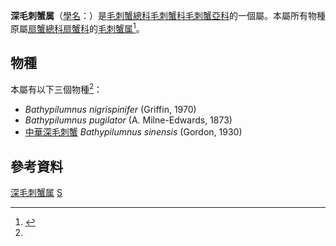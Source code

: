 {{Automatic taxobox
| taxon = Bathypilumnus
| image = 
| image_caption = 
| authority = Ng & L. W. H. Tan, 1984<ref name="WoRMS_439595" />
}}
'''深毛刺蟹属'''（[[學名|學名]]：{{lang|la|''Bathypilumnus''}}）是[[毛刺蟹總科|毛刺蟹總科]][[毛刺蟹科|毛刺蟹科]][[毛刺蟹亞科|毛刺蟹亞科]]的一個屬。本屬所有物種原屬[[扇蟹總科|扇蟹總科]][[扇蟹科|扇蟹科]]的[[毛刺蟹属|毛刺蟹属]]<ref name="WoRMS_439595">{{Cite WoRMS |author=Peter Davie |year=2011 |title=''Bathypilumnus'' Ng & L. W. H. Tan, 1984  |id=439595 |accessdate=2012-01-01 |language=en }}</ref>。

==物種==
本屬有以下三個物種<ref name="WoRMS_439595" />：
* ''Bathypilumnus nigrispinifer'' (Griffin, 1970)
* ''Bathypilumnus pugilator'' (A. Milne-Edwards, 1873)
* [[中華深毛刺蟹|中華深毛刺蟹]] ''Bathypilumnus sinensis'' (Gordon, 1930)

==參考資料==
{{reflist}}

{{Taxonbar}}

[[Category:深毛刺蟹属|]]
[[Category:1984年描述的分类群|S]]